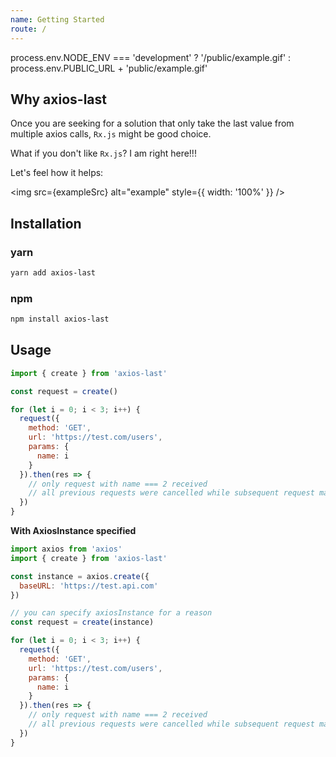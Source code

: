 ```yaml
---
name: Getting Started
route: /
---
```


  process.env.NODE_ENV === 'development'
    ? '/public/example.gif'
    : process.env.PUBLIC_URL + 'public/example.gif'

## Why axios-last

Once you are seeking for a solution that only take the last value from multiple axios calls, `Rx.js` might be good choice.

What if you don't like `Rx.js`? I am right here!!!

Let's feel how it helps:

<img src={exampleSrc} alt="example" style={{ width: '100%' }} />

## Installation

### yarn

```bash
yarn add axios-last
```

### npm

```bash
npm install axios-last
```

## Usage

```javascript
import { create } from 'axios-last'

const request = create()

for (let i = 0; i < 3; i++) {
  request({
    method: 'GET',
    url: 'https://test.com/users',
    params: {
      name: i
    }
  }).then(res => {
    // only request with name === 2 received
    // all previous requests were cancelled while subsequent request made
  })
}
```

**With AxiosInstance specified**

```javascript
import axios from 'axios'
import { create } from 'axios-last'

const instance = axios.create({
  baseURL: 'https://test.api.com'
})

// you can specify axiosInstance for a reason
const request = create(instance)

for (let i = 0; i < 3; i++) {
  request({
    method: 'GET',
    url: 'https://test.com/users',
    params: {
      name: i
    }
  }).then(res => {
    // only request with name === 2 received
    // all previous requests were cancelled while subsequent request made
  })
}
```

